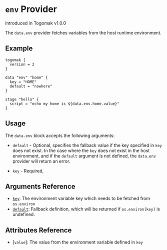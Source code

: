 
# `env` Provider


<Callout type="info" emoji="ℹ️">
  Introduced in Togomak v1.0.0
</Callout>


The `data.env` provider fetches variables from the host runtime environment.


## Example

```hcl
togomak {
  version = 2
}

data "env" "home" {
  key = "HOME"
  default = "nowhere"
}

stage "hello" {
  script = "echo my home is ${data.env.home.value}"
}
```

## Usage

The `data.env` block accepts the following arguments:

- `default` - Optional, specifies the fallback value if the key specified in `key` does not exist.
In the case where the `key` does not exist in the host environment, and if the `default` argument 
is not defined, the `data.env` provider will return an error. 

- `key` - Required, 



## Arguments Reference

* [`key`](#key): The environment variable key which needs to be fetched from `os.environ`
* [`default`](#default): Fallback definition, which will be returned if `os.environ[key]` is undefined. 

## Attributes Reference 
* [`value`]: The value from the environment variable defined in `key`


